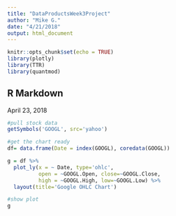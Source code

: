 ```yaml
---
title: "DataProductsWeek3Project"
author: "Mike G."
date: "4/21/2018"
output: html_document
---
```


```r
knitr::opts_chunk$set(echo = TRUE)
library(plotly)
library(TTR)
library(quantmod)
```

## R Markdown
April 23, 2018

```r
#pull stock data
getSymbols('GOOGL', src='yahoo')

#get the chart ready
df= data.frame(Date = index(GOOGL), coredata(GOOGL))

g = df %>%
  plot_ly(x = ~ Date, type='ohlc',
          open = ~GOOGL.Open, close=~GOOGL.Close,
          high = ~GOOGL.High, low=~GOOGL.Low) %>%
  layout(title='Google OHLC Chart')

#show plot
g
```
